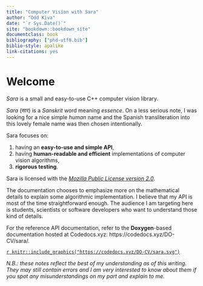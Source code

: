 ```yaml
---
title: "Computer Vision with Sara"
author: "Odd Kiva"
date: "`r Sys.Date()`"
site: "bookdown::bookdown_site"
documentclass: book
bibliography: ["phd-utf8.bib"]
biblio-style: apalike
link-citations: yes
---
```



# Welcome {-}

*Sara* is a small and easy-to-use C++ computer vision library.

*Sara* (सार) is a *Sanskrit* word meaning *essence*. On a less serious note, I was
looking for a nice simple *human* name and the Spanish transliteration into this
lovely female name was then chosen intentionally.

Sara focuses on:

1. having an **easy-to-use and simple API**,
2. having **human-readable and efficient** implementations of computer vision
   algorithms,
3. **rigorous testing**.

Sara is licensed with the _[Mozilla Public License version
2.0](https://gitlab.com/DO-CV/sara/-/blob/master/LICENSE)_.


The documentation chooses to emphasize more on the mathematical details to
explain some algorithmic implementation. I believe that my API is most of the
time straightforward enough. The audience I am targeting here is students,
scientists or software developers who want to understand those kind of details.

For the reference API documentation, refer to the **Doxygen**-based
documentation hosted at Codedocs.xyz: https://codedocs.xyz/DO-CV/sara/.

[`r knitr::include_graphics("https://codedocs.xyz/DO-CV/sara.svg")`](https://codedocs.xyz/DO-CV/sara/)

*N.B.: these notes reflect the best of my understanding as of this writing. They
may still contain errors and I am very interested to know about them if you spot
any misunderstandings on my part and explain to me.*

